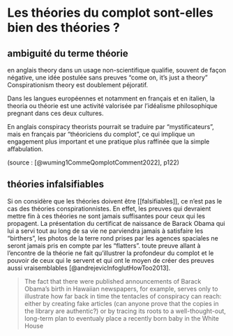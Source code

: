 # Les théories du complot sont-elles bien des théories ?

## ambiguité du terme théorie

en anglais theory dans un usage non-scientifique qualifie, souvent de façon négative, une idée postulée sans preuves "come on, it's just a theory"
Conspirationism theory est doublement péjoratif. 

Dans les langues européennes et notamment en français et en italien, la theoria ou théorie est une activité valorisée par l'idéalisme philosophique pregnant dans ces deux cultures.

En anglais conspiracy theorists pourrait se traduire par "mystificateurs", mais en français par "théoriciens du complot", ce qui implique un engagement plus important et une pratique plus raffinée que la simple affabulation. 

(source : [@wuming1CommeQomplotComment2022], p122)




## théories infalsifiables

Si on considère que les théories doivent être [[falsifiables]], ce n'est pas le cas des théories conspirationnistes. En effet, les preuves qui devraient mettre fin à ces théories ne sont jamais suffisantes pour ceux qui les propagent. 
La présentation du certificat de naissance de Barack Obama qui lui a servi tout au long de sa vie ne parviendra jamais à satisfaire les "birthers", les photos de la terre rond prises par les agences spaciales ne seront jamais pris en compte par les "flatters".
toute preuve allant à l'encontre de la théorie ne fait qu'illustrer la profondeur du complot et le pouvoir de ceux qui le servent et qui ont le moyen de créer des preuves aussi vraisemblables [@andrejevicInfoglutHowToo2013].

> The fact that there were published announcements of Barack Obama's birth  in Hawaiian newspapers, for example, serves only to illustrate how far back in time the tentacles of conspiracy can reach: either by creating fake articles (can anyone prove  that the copies in the library are authentic?) or by tracing  its roots to a well-thought-out, long-term plan to eventualy place a recently born baby in the White House